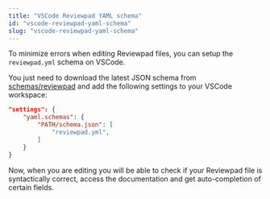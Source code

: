 ```yaml
---
title: "VSCode Reviewpad YAML schema"
id: "vscode-reviewpad-yaml-schema"
slug: "vscode-reviewpad-yaml-schema"
---
```



To minimize errors when editing Reviewpad files, you can setup the `reviewpad.yml` schema on VSCode.

You just need to download the latest JSON schema from [schemas/reviewpad](https://github.com/reviewpad/schemas/tree/main) and add the following settings to your VSCode workspace:

```json
"settings": {
	"yaml.schemas": {
		"PATH/schema.json": [
			"reviewpad.yml",
		]
	}
}
```

Now, when you are editing you will be able to check if your Reviewpad file is syntactically correct, access the documentation and get auto-completion of certain fields.

<LoomVideo url="https://www.loom.com/embed/5d10b9b6f9f4483b9820614da2f190ef" />
